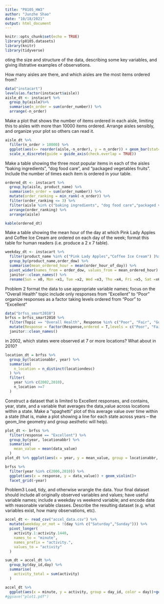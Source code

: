 ```yaml
---
title: "P8105_HW3"
author: "Junzhe Shao"
date: "10/18/2021"
output: html_document
---
```


```r
knitr::opts_chunk$set(echo = TRUE)
library(p8105.datasets)
library(knitr)
library(tidyverse)
```

oting the size and structure of the data, describing some key variables, and giving illstrative examples of observations.


How many aisles are there, and which aisles are the most items ordered from?
```r
data("instacart")
levels(as.factor(instacart$aisle))
aisle_dt <- instacart %>%
  group_by(aisle)%>%
  summarise(n_order = sum(order_number)) %>% 
  arrange(-n_order)
```

Make a plot that shows the number of items ordered in each aisle, limiting this to aisles with more than 10000 items ordered. Arrange aisles sensibly, and organize your plot so others can read it.
```r
aisle_dt %>% 
  filter(n_order > 10000) %>% 
  ggplot(aes(x= reorder(aisle,-n_order), y = n_order)) + geom_bar(stat="identity")+
  scale_x_discrete(guide = guide_axis(check.overlap = TRUE))
```

Make a table showing the three most popular items in each of the aisles “baking ingredients”, “dog food care”, and “packaged vegetables fruits”. Include the number of times each item is ordered in your table.

```r
ordered_dt <- instacart %>% 
  group_by(aisle, product_name) %>% 
  summarise(n_order = sum(order_number)) %>% 
  mutate(order_ranking = min_rank(-n_order)) %>% 
  filter(order_ranking <= 3) %>% 
  filter(aisle %in% c("baking ingredients", "dog food care","packaged vegetables fruits")) %>% 
  arrange(order_ranking) %>% 
  arrange(aisle)

kable(ordered_dt)
```
Make a table showing the mean hour of the day at which Pink Lady Apples and Coffee Ice Cream are ordered on each day of the week; format this table for human readers (i.e. produce a 2 x 7 table).
```r
weekday_dt <- instacart %>% 
  filter(product_name %in% c("Pink Lady Apples","Coffee Ice Cream") )%>% 
  group_by(product_name,order_dow) %>% 
  summarise(mean_ordered_hour = mean(order_hour_of_day)) %>% 
  pivot_wider(names_from = order_dow, values_from = mean_ordered_hour) %>% 
  janitor::clean_names() %>% 
  rename(Sun = x0, Mon =x1, Tue =x2, Wed =x3, Thu =x4, Fri =x5, Sat =x6)
```

Problem 2
format the data to use appropriate variable names;
focus on the “Overall Health” topic
include only responses from “Excellent” to “Poor”
organize responses as a factor taking levels ordered from “Poor” to “Excellent”
```r
data("brfss_smart2010")
brfss = brfss_smart2010 %>% 
  filter(Topic == "Overall Health", Response %in% c("Poor", "Fair", "Good", "Very Good", "Excellent")) %>% 
  mutate(Response = factor(Response,ordered = T,levels = c("Poor", "Fair", "Good", "Very Good", "Excellent"))) %>% 
  janitor::clean_names()
```
in 2002, which states were observed at 7 or more locations? What about in 2010?
```r
location_dt = brfss %>% 
  group_by(locationabbr, year) %>% 
  summarise(
    n_location = n_distinct(locationdesc)
  ) %>% 
  filter(
    year %in% c(2002,2010),
    n_location >=7
  )
```
Construct a dataset that is limited to Excellent responses, and contains, year, state, and a variable that averages the data_value across locations within a state. Make a “spaghetti” plot of this average value over time within a state (that is, make a plot showing a line for each state across years – the geom_line geometry and group aesthetic will help).
```r
plot_dt <- brfss %>% 
  filter(response == "Excellent") %>% 
  group_by(year, locationabbr) %>% 
  summarise(
    mean_value = mean(data_value)
  )
plot_dt %>% ggplot(aes(x = year, y = mean_value, group = locationabbr, color = locationabbr))+geom_line(size =1)
```
```r
brfss %>% 
  filter(year %in% c(2006,2010)) %>% 
  ggplot(aes(x = response, y = data_value)) + geom_violin()+
  facet_grid(~year)
```
Problem3
Load, tidy, and otherwise wrangle the data. Your final dataset should include all originally observed variables and values; have useful variable names; include a weekday vs weekend variable; and encode data with reasonable variable classes. Describe the resulting dataset (e.g. what variables exist, how many observations, etc).
```r
accel_dt <- read_csv("accel_data.csv") %>% 
  mutate(weekday_or_not = !(day %in% c("Saturday","Sunday"))) %>% 
  pivot_longer(
    activity.1:activity.1440,
    names_to = "minute",
    names_prefix = "activity.",
    values_to = "activity"
  ) 
```
```r
sum_dt = accel_dt %>% 
  group_by(day_id,day) %>% 
  summarise(
    activity_total = sum(activity)
  )
```
```r
accel_dt %>% 
  ggplot(aes(x = minute, y = activity, group = day_id, color = day))+geom_line(size =0.3)
#ggsave("plot1.pdf")
```

